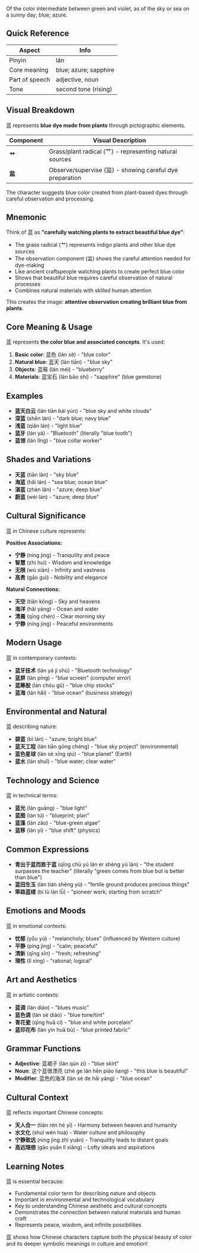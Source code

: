 Of the color intermediate between green and violet, as of the sky or sea on a sunny day; blue;
azure.

## Quick Reference

| Aspect         | Info                  |
| -------------- | --------------------- |
| Pinyin         | lán                   |
| Core meaning   | blue; azure; sapphire |
| Part of speech | adjective, noun       |
| Tone           | second tone (rising)  |

## Visual Breakdown

蓝 represents **blue dye made from plants** through pictographic elements.

| Component | Visual Description                                       |
| --------- | -------------------------------------------------------- |
| **艹**    | Grass/plant radical (艹) - representing natural sources  |
| **监**    | Observe/supervise (监) - showing careful dye preparation |

The character suggests blue color created from plant-based dyes through careful observation and
processing.

## Mnemonic

Think of 蓝 as **"carefully watching plants to extract beautiful blue dye"**:

- The grass radical (艹) represents indigo plants and other blue dye sources
- The observation component (监) shows the careful attention needed for dye-making
- Like ancient craftspeople watching plants to create perfect blue color
- Shows that beautiful blue requires careful observation of natural processes
- Combines natural materials with skilled human attention

This creates the image: **attentive observation creating brilliant blue from plants**.

## Core Meaning & Usage

蓝 represents **the color blue and associated concepts**. It's used:

1. **Basic color**: 蓝色 (lán sè) - "blue color"
2. **Natural blue**: 蓝天 (lán tiān) - "blue sky"
3. **Objects**: 蓝莓 (lán méi) - "blueberry"
4. **Materials**: 蓝宝石 (lán bǎo shí) - "sapphire" (blue gemstone)

## Examples

- **蓝天白云** (lán tiān bái yún) - "blue sky and white clouds"
- **深蓝** (shēn lán) - "dark blue; navy blue"
- **浅蓝** (qiǎn lán) - "light blue"
- **蓝牙** (lán yá) - "Bluetooth" (literally "blue tooth")
- **蓝领** (lán lǐng) - "blue collar worker"

## Shades and Variations

- **天蓝** (tiān lán) - "sky blue"
- **海蓝** (hǎi lán) - "sea blue; ocean blue"
- **湛蓝** (zhàn lán) - "azure; deep blue"
- **蔚蓝** (wèi lán) - "azure; deep blue"

## Cultural Significance

蓝 in Chinese culture represents:

**Positive Associations:**

- **宁静** (níng jìng) - Tranquility and peace
- **智慧** (zhì huì) - Wisdom and knowledge
- **无限** (wú xiàn) - Infinity and vastness
- **高贵** (gāo guì) - Nobility and elegance

**Natural Connections:**

- **天空** (tiān kōng) - Sky and heavens
- **海洋** (hǎi yáng) - Ocean and water
- **清晨** (qīng chén) - Clear morning sky
- **宁静** (níng jìng) - Peaceful environments

## Modern Usage

蓝 in contemporary contexts:

- **蓝牙技术** (lán yá jì shù) - "Bluetooth technology"
- **蓝屏** (lán píng) - "blue screen" (computer error)
- **蓝筹股** (lán chóu gǔ) - "blue chip stocks"
- **蓝海** (lán hǎi) - "blue ocean" (business strategy)

## Environmental and Natural

蓝 describing nature:

- **碧蓝** (bì lán) - "azure; bright blue"
- **蓝天工程** (lán tiān gōng chéng) - "blue sky project" (environmental)
- **蓝色星球** (lán sè xīng qiú) - "blue planet" (Earth)
- **蓝水** (lán shuǐ) - "blue water; clear water"

## Technology and Science

蓝 in technical terms:

- **蓝光** (lán guāng) - "blue light"
- **蓝图** (lán tú) - "blueprint; plan"
- **蓝藻** (lán zǎo) - "blue-green algae"
- **蓝移** (lán yí) - "blue shift" (physics)

## Common Expressions

- **青出于蓝而胜于蓝** (qīng chū yú lán ér shèng yú lán) - "the student surpasses the teacher"
  (literally "green comes from blue but is better than blue")
- **蓝田生玉** (lán tián shēng yù) - "fertile ground produces precious things"
- **筚路蓝缕** (bì lù lán lǚ) - "pioneer work; starting from scratch"

## Emotions and Moods

蓝 in emotional contexts:

- **忧郁** (yōu yù) - "melancholy; blues" (influenced by Western culture)
- **平静** (píng jìng) - "calm; peaceful"
- **清新** (qīng xīn) - "fresh; refreshing"
- **理性** (lǐ xìng) - "rational; logical"

## Art and Aesthetics

蓝 in artistic contexts:

- **蓝调** (lán diào) - "blues music"
- **蓝色调** (lán sè diào) - "blue tone/tint"
- **青花瓷** (qīng huā cí) - "blue and white porcelain"
- **蓝印花布** (lán yìn huā bù) - "blue printed fabric"

## Grammar Functions

- **Adjective**: 蓝裙子 (lán qún zi) - "blue skirt"
- **Noun**: 这个蓝很漂亮 (zhè ge lán hěn piào liang) - "this blue is beautiful"
- **Modifier**: 蓝色的海洋 (lán sè de hǎi yáng) - "blue ocean"

## Cultural Context

蓝 reflects important Chinese concepts:

- **天人合一** (tiān rén hé yī) - Harmony between heaven and humanity
- **水文化** (shuǐ wén huà) - Water culture and philosophy
- **宁静致远** (níng jìng zhì yuǎn) - Tranquility leads to distant goals
- **高远理想** (gāo yuǎn lǐ xiǎng) - Lofty ideals and aspirations

## Learning Notes

蓝 is essential because:

- Fundamental color term for describing nature and objects
- Important in environmental and technological vocabulary
- Key to understanding Chinese aesthetic and cultural concepts
- Demonstrates the connection between natural materials and human craft
- Represents peace, wisdom, and infinite possibilities

蓝 shows how Chinese characters capture both the physical beauty of color and its deeper symbolic
meanings in culture and emotion!
